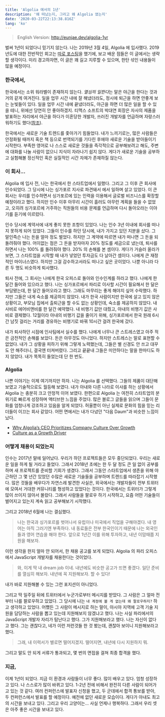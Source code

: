 ```yaml
---
title: 'Algolia 에서의 1년'
description: '왜 떠났는지, 그리고 왜 Algolia 였는지'
date: '2020-03-22T22:13:38.816Z'
lang: 'ko'
---
```



> English Version: http://eunjae.dev/algolia-1yr

벌써 1년이 되었다니 믿기지 않는다. 나는 2019년 3월 4일, Algolia 에 입사했다. 2019년도에 대한 전반적인 회고는 [따로 포스팅](./2019-recap)을 했기에, 보고 배운 점들은 이 글에서는 생략할 생각이다. 미리 경고하자면, 이 글은 꽤 길고 지루할 수 있으며, 한탄 섞인 내용들이 많을 예정이다.

### 한국에서,

한국에서는 소위 워라벨이 존재하지 않는다. *열심히 일한다*는 말은 야근을 한다는 것과 거의 같게 여겨진다. 일을 업무 시간 내에 잘 해냈더라도, 정시에 퇴근을 하면 안좋게 보는 눈빛들이 있다. 일을 업무 시간 내에 끝냈더라도, 야근을 하면 더 많은 일을 할 수 있을 테니, 위에선 당연히 안 좋아하겠지. 티맥스 소프트의 박대연 회장은 자사의 제품을 발표하는 자리에서 야근을 하다가 이혼당한 개발자, 쓰러진 개발자를 언급하며 자랑스러워하기도 했다([참조](https://www.zdnet.co.kr/view/?no=20090721083916)).

한국에서는 새로운 기술 트렌드를 좇아가기 힘들었다. 내가 느끼기로는, 많은 사람들은 안정화될 때까지 혹은 책 등으로 번역되기를 기다린 후에야 새로운 기술을 받아들이기 시작한다. 부족한 영어로 나 스스로 새로운 것들을 즉각적으로 공부해보려고 해도, 주변에 대화를 나눌 사람이 없으니 지식이 자라나기 쉽지 않다. 게다가 새로운 기술을 공부하고 실험해볼 정신적인 혹은 실질적인 시간 자체가 존재하질 않는다.

### 이 회사...

Algolia 에 입사 전, 나는 한국에서 한 스타트업에서 일했다. 그리고 그 이후 큰 회사에 인수되었다. 그 당시에 나는 싱가포르 지사로 파견돼서 에서 일하며 살고 있었다. 이 큰 회사는 우리를 인수하면서 싱가포르에 있는 인력을 이용해서 글로벌 비즈니스를 확장할 예정이라고 했다. 하지만 인수 이후 아무리 시간이 흘러도 아무런 계획을 들을 수 없었고, 오히려 싱가포르에 거주하는 직원들의 비용 문제를 언급하며 다시 돌아오라는 이야기를 듣기에 이르렀다.

인수 당시에 계약서에 내게 좋지 못한 조항이 있었다. 나는 인수 3년 이내에 회사를 떠나지 못하게 되어 있었다. 그들이 인수를 하던 당시에, 내가 가지고 있던 지분을 샀다. 그 말인즉슨 나는 돈을 얼마 정도 벌었다. 하지만 그 계약에 따르면 내가 떠나면 그 돈을 되돌려줘야 했다. 어이없는 점은 그 돈을 받자마자 20% 정도를 세금으로 냈는데, 퇴사를 하면서 나는 100% 를 돌려줘야 했다. 20% 의 손해를 본 셈이다. 게다가 거슬러 올라가 보면, 그 스타트업을 시작할 때 내가 넣었던 투자금도 다 날아간 셈이다. 나에게 큰 재정적인 마이너스였다. 하지만 그걸 감수하고서라도 떠나고 싶은 곳이었다. 나뿐 아니라 다른 두 명도 비슷하게 퇴사했다.

퇴사 전에, 그 회사는 나에게 한국 오피스로 돌아와 인수인계를 하라고 했다. 나에게 한 달간 들어와 있으라고 했다. 나는 싱가포르에서 파리로 이사할 시간이 필요해서 한 달은 부담됐는데, 한 달간 들어오라고 했다. 그래도 마무리는 좋게 해야지 싶어 수락했다. 하지만 그들은 내게 숙소를 제공하지 않았다. 내가 한국 사람이지만 한국에 살고 있지 않은 상황이고, 부모님 집에서 출퇴근을 할 수도 없는 상황인데, 숙소를 제공하지 않았다. 내 사비로 에어비앤비를 한 달간 예약했다. 내 비행기 값만 대줬고, 아내의 비행기 값은 사비로 결제했다. 12월이라 아내의 비행기 값을 줄이기 위해, 싱가포르에서 한국 원래 6시간 남짓 걸리는 거리를 경유하는 비행기로 바꿔 10시간 걸려 한국에 갔다.

내가 퇴사하던 시점에 인사팀에서 실수를 했다. 나에게 너무나 큰 스트레스였고 아주 적은 금전적인 손해를 보았다. 돈은 아무것도 아니었다. 하지만 스트레스는 말로 표현할 수 없었다. 내가 그 상황을 피하기 위해 그렇게 노력했는데, 그들은 별 신경도 안 쓰고 대꾸도 안 해주더니, 결국엔 터져버렸다. 그리고 끝끝내 그들은 미안하다는 말을 한마디도 하지 않았다. 내가 똑똑히 들었는데 단 한 번도.

### Algolia

나쁜 이야기는 이제 여기까지만 하자. 나는 Algolia 를 선택했다. 그들의 제품이 대단해 보였고 기술적으로도 월등해 보였다. 내가 아내와 다른 나라로 이사를 하는 상황에서 Algolia 는 충분히 크고 안정적 이어 보였다. 한편으로 Algolia 는 여전히 스타트업의 분위기로 빠르게 성장하며 액티브한 느낌을 주었다. 많은 블로그 글들을 읽으며 그들이 문화를 엄청나게 강조하고 있음을 알게 되었다. 허울뿐이 아닌 실제로 문화의 힘을 믿는 리더들이 이끄는 회사 같았다. 어떤 면에서는 내가 다녔던 "다음 Daum"과 비슷한 느낌이 났다.

- [Why Algolia’s CEO Prioritizes Company Culture Over Growth](https://www.forbes.com/sites/brettonputter/2019/09/24/why-algolias-ceo-prioritizes-company-culture-over-growth-culturegene/#4a222414549f)
- [Culture as a Growth Driver](https://blog.algolia.com/culture-growth-driver/)

### 어떻게 채용이 되었는지

인수는 2017년 말에 일어났다. 우리가 하던 프로젝트들은 모두 중단되었다. 우리는 새로운 일을 하게 될 거라고 들었다. 그래서 2018년 초에는 한 두 달 정도 큰 일 없이 공부를 하며 새 프로젝트를 준비할 기회가 생겼다. 그래서 그동안 스타트업에서 생존을 위해 야근하던 그 몇 년간 있었던 수많은 새로운 기술들을 공부하며 트렌드를 따라잡기 시작했다. 많은 것들을 배우다가 자연스레 발견한 사실은, 외국에서는 개발자들이 전부 트위터에 모여서 거대한 커뮤니티를 형성하고 있었다는 것이다. 한국에서는 트위터가 그렇게 많이 쓰이지 않아서 몰랐다. 그래서 사람들을 팔로우 하기 시작하고, 요즘 어떤 기술들이 벌어지고 있는지 계속 읽고 공부해보기 시작했다.

그리고 2018년 6월에 나는 결심했다.

> 나는 한국과 싱가포르를 벗어나서 유럽이나 미국에서 직업을 구해야겠다.
> 내 영어는 아직 그러기엔 부족하다. 내 동료들은 전부 한국인이기 때문에 나는 외국인들과 영어 연습을 해야 한다.
> 앞으로 1년간 이를 위해 투자하고, 내년 이맘때쯤 지원을 해보자.

이런 생각을 한지 얼마 안 되어서, 한 채용 공고를 보게 되었다. Algolia 의 파리 오피스에서 JavaScript 개발자를 채용한다는 것이었다.

> 와, 이게 딱 내 dream job 이네. 내년에도 비슷한 공고가 뜨면 좋겠다.
> 일단 준비를 열심히 해보자. 내년에 꼭 지원해보자.
> 할 수 있다!

내가 바로 지원해볼 수 있는 그런 포지션이 아니었다.

그리고 딱 일주일 뒤에 트위터에서 누군가로부터 메시지를 받았다. 그 사람은 그 얼마 전부터 나를 팔로우하고 있었다. 그 당시에 나는 `내 계정에 볼 게 없는데 왜 팔로우하지?` 하고 생각하고 있었다. 어쨌든 그 사람이 메시지로 하는 말이, 아시아 지역에 고객 기술 지원을 담당하는 사람을 뽑고 있는데 지원해보지 않겠냐고 했다. 나는 사실 파리에서의 JavaScript 개발자 자리가 탐난다고 했다. 그가 지원해보라고 했다. 나는 자신이 없다고 했다. 그는 괜찮다고, 네가 이런 저런것들 한 것 봤는데, 괜찮아 보이니 지원해보라고 했다.

> 그래, 내 이력서가 별로면 떨어지겠지. 떨어지면, 내년에 다시 지원하지 뭐.

그리고 말도 안 되게 서류가 통과되고, 몇 번의 면접을 걸쳐 최종 합격을 했다.

### 지금,

이제 1년이 되었다. 지금 이 환경과 사람들이 너무 좋다. 많이 배우고 있다. 엄청 성장하고 있다. 나 스스로가 많이 바뀌고 있다. 1-2년 전에 비해서 완전히 다른 사람이 되어가고 있는 것 같다. 여러 컨퍼런스에 발표자 신청을 했고, 두 군데에서 합격 통보를 받아, 두 컨퍼런스에서 발표를 할 예정이다. 예전에 없던 새로운 모습이다. 게다가 아내도 최고의 시간을 보내고 있다. 그리고 우리 고양이는... 사실 언제나 행복하다. 그래서 우리 셋은 아주 좋은 시간을 보내고 있다.
